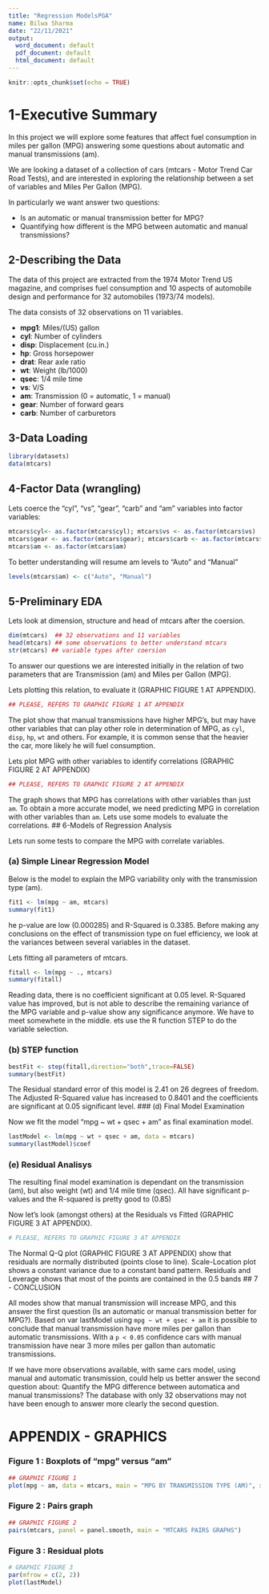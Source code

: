 ```yaml
---
title: "Regression ModelsPGA"
name: Bilwa Sharma
date: "22/11/2021"
output:
  word_document: default
  pdf_document: default
  html_document: default
---
```


```r
knitr::opts_chunk$set(echo = TRUE)
```

# 1-Executive Summary

In this project we will explore some features that affect fuel consumption in miles per gallon (MPG) answering some questions about automatic and manual transmissions (am).

We are looking a dataset of a collection of cars (mtcars -  Motor Trend Car Road Tests), and are interested in exploring the relationship between a set of variables and Miles Per Gallon (MPG).

In particularly we want answer two questions:

- Is an automatic or manual transmission better for MPG?
- Quantifying how different is the MPG between automatic and manual transmissions?

## 2-Describing the Data
The data of this project are extracted from the 1974 Motor Trend US magazine, and comprises fuel consumption and 10 aspects of automobile design and performance for 32 automobiles (1973/74 models).

The data consists of 32 observations on 11 variables.

- **mpg1**:	 Miles/(US) gallon
- **cyl**:	 Number of cylinders
- **disp**:	 Displacement (cu.in.)
- **hp**:	 Gross horsepower
- **drat**:	 Rear axle ratio
- **wt**:	 Weight (lb/1000)
- **qsec**:	 1/4 mile time
- **vs**:	 V/S
- **am**:	 Transmission (0 = automatic, 1 = manual)
- **gear**:	 Number of forward gears
- **carb**:	 Number of carburetors

## 3-Data Loading

```r
library(datasets)
data(mtcars)
```
## 4-Factor Data (wrangling)

Lets coerce the "cyl", "vs", "gear", "carb" and "am" variables into factor variables:
```r
mtcars$cyl<- as.factor(mtcars$cyl); mtcars$vs <- as.factor(mtcars$vs)
mtcars$gear <- as.factor(mtcars$gear); mtcars$carb <- as.factor(mtcars$carb)
mtcars$am <- as.factor(mtcars$am)
```

To better understanding will resume am levels to "Auto" and "Manual"
```r
levels(mtcars$am) <- c("Auto", "Manual")
```
## 5-Preliminary EDA

Lets look at dimension, structure and head of mtcars after the coersion.
```r
dim(mtcars)  ## 32 observations and 11 variables
head(mtcars) ## some observations to better understand mtcars 
str(mtcars) ## variable types after coersion
```
To answer our questions we are interested initially in the relation of two parameters that are Transmission (am) and Miles per Gallon (MPG). 

Lets plotting this relation, to evaluate it (GRAPHIC FIGURE 1 AT APPENDIX).

```r
## PLEASE, REFERS TO GRAPHIC FIGURE 1 AT APPENDIX
```
The plot show that manual transmissions have higher MPG's, but may have other variables that can play other role in determination of MPG, as `cyl`, `disp`, `hp`, `wt` and others. For example, it is common sense that the heavier the car, more likely he will fuel consumption.

Lets plot MPG with other variables to identify correlations (GRAPHIC FIGURE 2 AT APPENDIX)

```r
## PLEASE, REFERS TO GRAPHIC FIGURE 2 AT APPENDIX
```

The graph shows that MPG has correlations with other variables than just `am`. 
To obtain a more accurate model, we need predicting MPG in correlation with other variables than `am`. 
Lets use some models to evaluate the correlations. 
## 6-Models of Regression Analysis

Lets run some tests to compare the MPG with correlate variables.

### (a) Simple Linear Regression Model 
Below is the model to explain the MPG variability only with the transmission type (am).
```r
fit1 <- lm(mpg ~ am, mtcars)
summary(fit1)
```
he p-value are low (0.000285) and R-Squared is 0.3385. 
Before making any conclusions on the effect of transmission type on fuel efficiency, we look at the variances between several variables in the dataset.

Lets fitting all parameters of mtcars. 

```r
fitall <- lm(mpg ~ ., mtcars)
summary(fitall)
```
Reading data, there is no coefficient significant at 0.05 level. R-Squared value has improved, but is not able to describe the remaining variance of the MPG variable and  p-value show any significance anymore. We have to meet somewhete in the middle.
ets use the R function STEP to do the variable selection.

### (b) STEP function

```r
bestFit <- step(fitall,direction="both",trace=FALSE)
summary(bestFit)
```
The Residual standard error of this model is 2.41 on 26 degrees of freedom. 
The Adjusted R-Squared value has increased to 0.8401 and the coefficients are significant at 0.05 significant level.
### (d) Final Model Examination

Now we fit the model "mpg ~ wt + qsec + am" as final examination model.

```r
lastModel <- lm(mpg ~ wt + qsec + am, data = mtcars)
summary(lastModel)$coef
```
### (e) Residual Analisys

The resulting final model examination is dependant on the transmission (am), but also weight (wt) and 1/4 mile time (qsec). All have significant p-values and the R-squared is pretty good to (0.85)

Now let's look (amongst others) at the Residuals vs Fitted (GRAPHIC FIGURE 3 AT APPENDIX).

```r
# PLEASE, REFERS TO GRAPHIC FIGURE 3 AT APPENDIX
```
The Normal Q-Q plot (GRAPHIC FIGURE 3 AT APPENDIX) show that residuals are normally distributed (points close to line). Scale-Location plot shows a constant variance due to a constant band pattern. Residuals and Leverage shows that most of the points are contained in the 0.5 bands
## 7 - CONCLUSION

All modes show that manual transmission will increase MPG, and this answer the first question (Is an automatic or manual transmission better for MPG?). Based on var lastModel using `mpg ~ wt + qsec + am` it is possible to conclude that manual transmission have more miles per gallon than automatic transmissions. With a `p < 0.05` confidence cars with manual transmission have near 3 more miles per gallon than automatic transmissions.

If we have more observations available, with same cars model, using manual and automatic transmission, could help us better answer the second question about: Quantify the MPG difference between automatica and manual transmissions? The database with only 32 observations may not have been enough to answer more clearly the second question.

# APPENDIX - GRAPHICS
### Figure 1 : Boxplots of "mpg" versus "am"

```r
## GRAPHIC FIGURE 1
plot(mpg ~ am, data = mtcars, main = "MPG BY TRANSMISSION TYPE (AM)", xlab = "Transmission Type (AM)", ylab = "Miles Per Gallon (MPG)",col="blue")
```
### Figure 2 : Pairs graph

```r
## GRAPHIC FIGURE 2
pairs(mtcars, panel = panel.smooth, main = "MTCARS PAIRS GRAPHS")
```
### Figure 3 : Residual plots

```r
# GRAPHIC FIGURE 3
par(mfrow = c(2, 2))
plot(lastModel)
```
